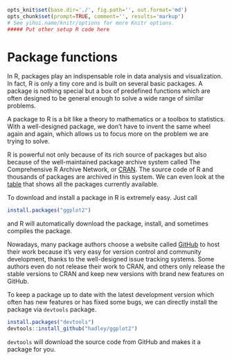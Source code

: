```r
opts_knit$set(base.dir='./', fig.path='', out.format='md')
opts_chunk$set(prompt=TRUE, comment='', results='markup')
# See yihui.name/knitr/options for more Knitr options.
##### Put other setup R code here

```

# Package functions

In R, packages play an indispensable role in data analysis and visualization. In fact, R is only a tiny core and is built on several basic packages. A package is nothing special but a box of predefined functions which are often designed to be general enough to solve a wide range of similar problems.

A package to R is a bit like a theory to mathematics or a toolbox to statistics. With a well-designed package, we don't have to invent the same wheel again and again, which allows us to focus more on the problem we are trying to solve.

R is powerful not only because of its rich source of packages but also because of the well-maintained package archive system called The Comprehensive R Archive Network, or [CRAN](http://cran.r-project.org/). The source code of R and thousands of packages are archived in this system. We can even look at the [table](http://cran.r-project.org/web/packages/available_packages_by_date.html) that shows all the packages currently available.

To download and install a package in R is extremely easy. Just call

```r
install.packages("ggplot2")
```

and R will automatically download the package, install, and sometimes compiles the package.

Nowadays, many package authors choose a website called [GitHub](http://github.com/) to host their work because it's very easy for version control and community development, thanks to the well-designed issue tracking systems. Some authors even do not release their work to CRAN, and others only release the stable versions to CRAN and keep new versions with brand new features on GitHub.

To keep a package up to date with the latest development version which often has new features or has fixed some bugs, we can directly install the package via `devtools` package.

```r
install.packages("devtools")
devtools::install_github("hadley/ggplot2")
```

`devtools` will download the source code from GitHub and makes it a package for you.
